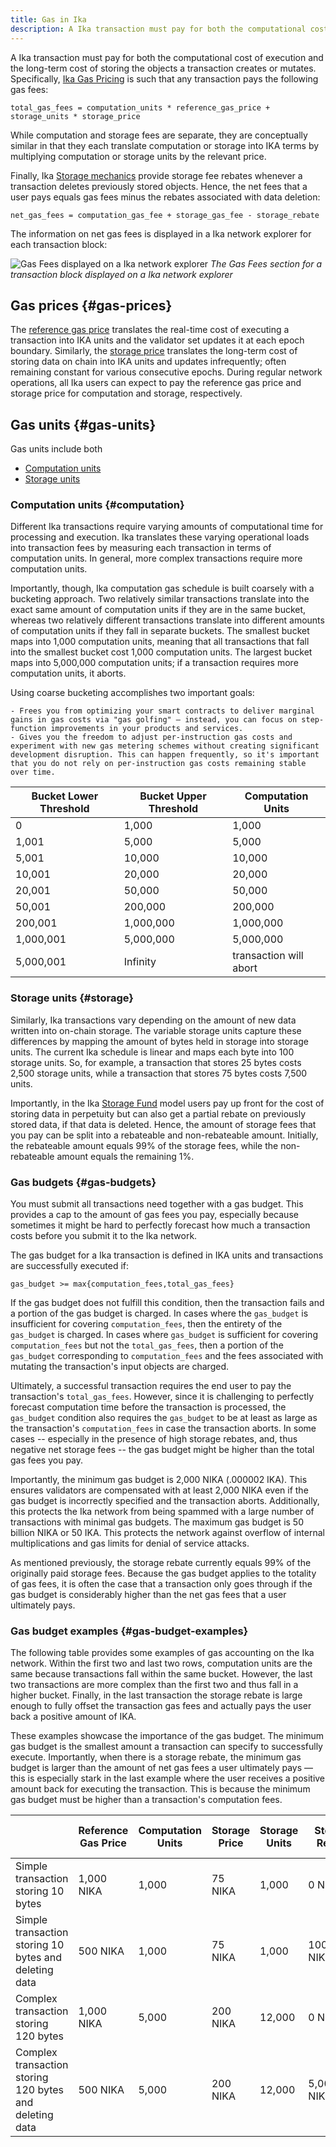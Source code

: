 ```yaml
---
title: Gas in Ika
description: A Ika transaction must pay for both the computational cost of execution and the long-term cost of storing the objects a transaction creates or mutates.
---
```


A Ika transaction must pay for both the computational cost of execution and the long-term cost of storing the objects a transaction creates or mutates. Specifically, [Ika Gas Pricing](gas-pricing.mdx) is such that any transaction pays the following gas fees:

`total_gas_fees = computation_units * reference_gas_price + storage_units * storage_price`

While computation and storage fees are separate, they are conceptually similar in that they each translate computation or storage into IKA terms by multiplying computation or storage units by the relevant price.

Finally, Ika [Storage mechanics](storage-fund.mdx#storage-fund-rewards) provide storage fee rebates whenever a transaction deletes previously stored objects. Hence, the net fees that a user pays equals gas fees minus the rebates associated with data deletion:

`net_gas_fees = computation_gas_fee + storage_gas_fee - storage_rebate`

The information on net gas fees is displayed in a Ika network explorer for each transaction block:

![Gas Fees displayed on a Ika network explorer](images/gas-fees-explorer.png "The Gas Fees section displayed on a Ika network explorer")
_The Gas Fees section for a transaction block displayed on a Ika network explorer_

## Gas prices {#gas-prices}

The [reference gas price](gas-pricing.mdx#computation-gas-prices) translates the real-time cost of executing a transaction into IKA units and the validator set updates it at each epoch boundary. Similarly, the [storage price](gas-pricing.mdx#storage-gas-prices) translates the long-term cost of storing data on chain into IKA units and updates infrequently; often remaining constant for various consecutive epochs. During regular network operations, all Ika users can expect to pay the reference gas price and storage price for computation and storage, respectively.

## Gas units {#gas-units}

Gas units include both

- [Computation units](#computation)
- [Storage units](#storage)

### Computation units {#computation}

Different Ika transactions require varying amounts of computational time for processing and execution. Ika translates these varying operational loads into transaction fees by measuring each transaction in terms of computation units. In general, more complex transactions require more computation units.

Importantly, though, Ika computation gas schedule is built coarsely with a bucketing approach. Two relatively similar transactions translate into the exact same amount of computation units if they are in the same bucket, whereas two relatively different transactions translate into different amounts of computation units if they fall in separate buckets. The smallest bucket maps into 1,000 computation units, meaning that all transactions that fall into the smallest bucket cost 1,000 computation units. The largest bucket maps into 5,000,000 computation units; if a transaction requires more computation units, it aborts.

Using coarse bucketing accomplishes two important goals:

    - Frees you from optimizing your smart contracts to deliver marginal gains in gas costs via "gas golfing" — instead, you can focus on step-function improvements in your products and services.
    - Gives you the freedom to adjust per-instruction gas costs and experiment with new gas metering schemes without creating significant development disruption. This can happen frequently, so it's important that you do not rely on per-instruction gas costs remaining stable over time.

| Bucket Lower Threshold | Bucket Upper Threshold | Computation Units      |
| ---------------------- | ---------------------- | ---------------------- |
| 0                      | 1,000                  | 1,000                  |
| 1,001                  | 5,000                  | 5,000                  |
| 5,001                  | 10,000                 | 10,000                 |
| 10,001                 | 20,000                 | 20,000                 |
| 20,001                 | 50,000                 | 50,000                 |
| 50,001                 | 200,000                | 200,000                |
| 200,001                | 1,000,000              | 1,000,000              |
| 1,000,001              | 5,000,000              | 5,000,000              |
| 5,000,001              | Infinity               | transaction will abort |

### Storage units {#storage}

Similarly, Ika transactions vary depending on the amount of new data written into on-chain storage. The variable storage units capture these differences by mapping the amount of bytes held in storage into storage units. The current Ika schedule is linear and maps each byte into 100 storage units. So, for example, a transaction that stores 25 bytes costs 2,500 storage units, while a transaction that stores 75 bytes costs 7,500 units.

Importantly, in the Ika [Storage Fund](storage-fund.mdx) model users pay up front for the cost of storing data in perpetuity but can also get a partial rebate on previously stored data, if that data is deleted. Hence, the amount of storage fees that you pay can be split into a rebateable and non-rebateable amount. Initially, the rebateable amount equals 99% of the storage fees, while the non-rebateable amount equals the remaining 1%.

### Gas budgets {#gas-budgets}

You must submit all transactions need together with a gas budget. This provides a cap to the amount of gas fees you pay, especially because sometimes it might be hard to perfectly forecast how much a transaction costs before you submit it to the Ika network.

The gas budget for a Ika transaction is defined in IKA units and transactions are successfully executed if:

`gas_budget >= max{computation_fees,total_gas_fees}`

If the gas budget does not fulfill this condition, then the transaction fails and a portion of the gas budget is charged. In cases where the `gas_budget` is insufficient for covering `computation_fees`, then the entirety of the `gas_budget` is charged. In cases where `gas_budget` is sufficient for covering `computation_fees` but not the `total_gas_fees`, then a portion of the `gas_budget` corresponding to `computation_fees` and the fees associated with mutating the transaction's input objects are charged.

Ultimately, a successful transaction requires the end user to pay the transaction's `total_gas_fees`. However, since it is challenging to perfectly forecast computation time before the transaction is processed, the `gas_budget` condition also requires the `gas_budget` to be at least as large as the transaction's `computation_fees` in case the transaction aborts. In some cases -- especially in the presence of high storage rebates, and, thus negative net storage fees -- the gas budget might be higher than the total gas fees you pay.

Importantly, the minimum gas budget is 2,000 NIKA (.000002 IKA). This ensures validators are compensated with at least 2,000 NIKA even if the gas budget is incorrectly specified and the transaction aborts. Additionally, this protects the Ika network from being spammed with a large number of transactions with minimal gas budgets. The maximum gas budget is 50 billion NIKA or 50 IKA. This protects the network against overflow of internal multiplications and gas limits for denial of service attacks.

As mentioned previously, the storage rebate currently equals 99% of the originally paid storage fees. Because the gas budget applies to the totality of gas fees, it is often the case that a transaction only goes through if the gas budget is considerably higher than the net gas fees that a user ultimately pays.

### Gas budget examples {#gas-budget-examples}

The following table provides some examples of gas accounting on the Ika network. Within the first two and last two rows, computation units are the same because transactions fall within the same bucket. However, the last two transactions are more complex than the first two and thus fall in a higher bucket. Finally, in the last transaction the storage rebate is large enough to fully offset the transaction gas fees and actually pays the user back a positive amount of IKA.

These examples showcase the importance of the gas budget. The minimum gas budget is the smallest amount a transaction can specify to successfully execute. Importantly, when there is a storage rebate, the minimum gas budget is larger than the amount of net gas fees a user ultimately pays — this is especially stark in the last example where the user receives a positive amount back for executing the transaction. This is because the minimum gas budget must be higher than a transaction's computation fees.

|                                                         | Reference Gas Price | Computation Units | Storage Price | Storage Units | Storage Rebate | Minimum Gas Budget | Net Gas Fees   |
| ------------------------------------------------------- | ------------------- | ----------------- | ------------- | ------------- | -------------- | ------------------ | -------------- |
| Simple transaction storing 10 bytes                     | 1,000 NIKA          | 1,000             | 75 NIKA       | 1,000         | 0 NIKA         | 1,075,000 NIKA     | 1,075,000 NIKA |
| Simple transaction storing 10 bytes and deleting data   | 500 NIKA            | 1,000             | 75 NIKA       | 1,000         | 100,000 NIKA   | 500,000 NIKA       | 475,000 NIKA   |
| Complex transaction storing 120 bytes                   | 1,000 NIKA          | 5,000             | 200 NIKA      | 12,000        | 0 NIKA         | 7,400,000 NIKA     | 7,400,000 NIKA |
| Complex transaction storing 120 bytes and deleting data | 500 NIKA            | 5,000             | 200 NIKA      | 12,000        | 5,000,000 NIKA | 2,500,000 NIKA     | -100,000 NIKA  |

